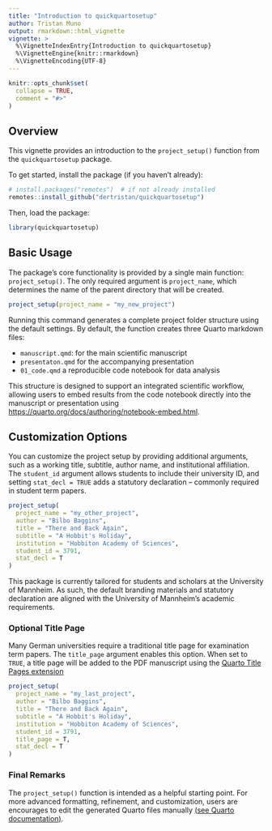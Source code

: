 ```yaml
---
title: "Introduction to quickquartosetup"
author: Tristan Muno
output: rmarkdown::html_vignette
vignette: >
  %\VignetteIndexEntry{Introduction to quickquartosetup}
  %\VignetteEngine{knitr::rmarkdown}
  %\VignetteEncoding{UTF-8}
---
```


```r
knitr::opts_chunk$set(
  collapse = TRUE,
  comment = "#>"
)
```

## Overview

This vignette provides an introduction to the `project_setup()` function from the `quickquartosetup` package.

To get started, install the package (if you haven't already):

```r
# install.packages("remotes")  # if not already installed
remotes::install_github("dertristan/quickquartosetup")
```

Then, load the package:

```r
library(quickquartosetup)
```

## Basic Usage

The package's core functionality is provided by a single main function: `project_setup()`. The only required argument is `project_name`, which determines the name of the parent directory that will be created.

```r
project_setup(project_name = "my_new_project")
```

Running this command generates a complete project folder structure using the default settings. By default, the function creates three Quarto markdown files:

- `manuscript.qmd`: for the main scientific manuscript
- `presentaton.qmd` for the accompanying presentation
- `01_code.qmd` a reproducible code notebook for data analysis

This structure is designed to support an integrated scientific workflow, allowing users to embed results from the code notebook directly into the manuscript or presentation using [https://quarto.org/docs/authoring/notebook-embed.html](Quarto's embedding functionality).

## Customization Options

You can customize the project setup by providing additional arguments, such as a working title, subtitle, author name, and institutional affiliation. The `student_id` argument allows students to include their university ID, and setting `stat_decl = TRUE` adds a statutory declaration -- commonly required in student term papers.

```r
project_setup(
  project_name = "my_other_project",
  author = "Bilbo Baggins",
  title = "There and Back Again",
  subtitle = "A Hobbit's Holiday",
  institution = "Hobbiton Academy of Sciences",
  student_id = 3791,
  stat_decl = T
)
```

This package is currently tailored for students and scholars at the University of Mannheim. As such, the default branding materials and statutory declaration are aligned with the University of Mannheim's academic requirements.


### Optional Title Page

Many German universities require a traditional title page for examination term papers. The `title_page` argument enables this option. When set to `TRUE`, a title page will be added to the PDF manuscript using the [Quarto Title Pages extension](https://nmfs-opensci.github.io/quarto_titlepages/)

```r
project_setup(
  project_name = "my_last_project",
  author = "Bilbo Baggins",
  title = "There and Back Again",
  subtitle = "A Hobbit's Holiday",
  institution = "Hobbiton Academy of Sciences",
  student_id = 3791,
  title_page = T,
  stat_decl = T
)
```

### Final Remarks

The `project_setup()` function is intended as a helpful starting point. For more advanced formatting, refinement, and customization, users are encourages to edit the generated Quarto files manually [(see Quarto documentation)](https://quarto.org/docs/guide/).
